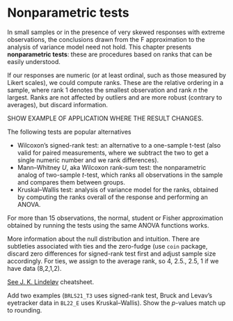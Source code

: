 # Nonparametric tests

In small samples or in the presence of very skewed responses with extreme observations, the conclusions drawn from the $\mathsf{F}$ approximation to the analysis of variance model need not hold. This chapter presents **nonparametric tests**: these are procedures based on ranks that can be easily understood.

If our responses are numeric (or at least ordinal, such as those measured by Likert scales), we could compute ranks. These are the relative ordering in a sample, where rank 1 denotes the smallest observation and rank $n$ the largest. Ranks are not affected by outliers and are more robust (contrary to averages), but discard information.

SHOW EXAMPLE OF APPLICATION WHERE THE RESULT CHANGES.

The following tests are popular alternatives

- Wilcoxon's signed-rank test: an alternative to a one-sample t-test (also valid for paired measurements, where we subtract the two to get a single numeric number and we rank differences).
- Mann--Whitney $U$, aka Wilcoxon rank-sum test: the nonparametric analog of two-sample $t$-test, which ranks all observations in the sample and compares them between groups.
- Kruskal--Wallis test: analysis of variance model for the ranks, obtained by computing the ranks overall of the response and performing an ANOVA.

For more than 15 observations, the normal, student or Fisher approximation obtained by running the tests using the same ANOVA functions works.

More information about the null distribution and intuition. There are subtleties associated with ties and the zero-fudge (use `coin` package, discard zero differences for signed-rank test first and adjust sample size accordingly. For ties, we assign to the average rank, so 4, 2.5., 2.5, 1 if we have data (8,2,1,2).

[See J. K. Lindeløv](https://lindeloev.github.io/tests-as-linear/) cheatsheet.


Add two examples (`BRLS21_T3` uses signed-rank test, Bruck and Levav's eyetracker data in `BL22_E` uses Kruskal--Wallis). Show the $p$-values match up to rounding.

